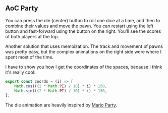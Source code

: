 ## AoC Party

<Tutorial>
You can press the die (center) button to roll one dice at a time, and then to combine their values and move the pawn. You can restart using the left button and fast-forward using the button on the right. You'll see the scores of both players at the top.
</Tutorial>

Another solution that uses memoization. The track and movement of pawns was pretty easy, but the complex animations on the right side were where I spent most of the time.

I have to show you how I get the coordinates of the spaces, because I think it's really cool:
```javascript
export const coords = (i) => [
    Math.cos(((2 * Math.PI) / 10) * i) * 150,
    Math.sin(((2 * Math.PI) / 10) * i) * 150,
];
```
The die animation are heavily inspired by [Mario Party](https://www.youtube.com/watch?v=UdmV7Vbi4nM).